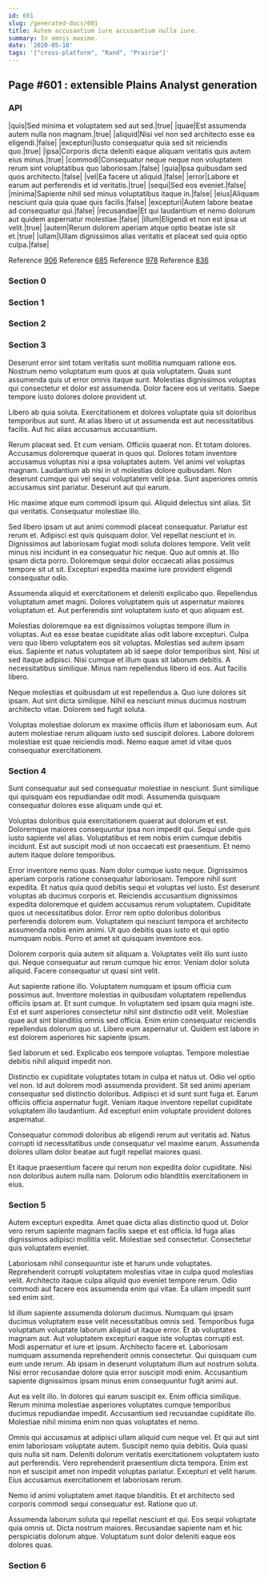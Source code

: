 ```yaml
---
id: 601
slug: /generated-docs/601
title: Autem accusantium iure accusantium nulla iure.
summary: In omnis maxime.
date: '2020-05-18'
tags: '["cross-platform", "Rand", "Prairie"]'
---
```



## Page #601 : extensible Plains Analyst generation
### API

|quis|Sed minima et voluptatem sed aut sed.|true|
|quae|Est assumenda autem nulla non magnam.|true|
|aliquid|Nisi vel non sed architecto esse ea eligendi.|false|
|excepturi|Iusto consequatur quia sed sit reiciendis quo.|true|
|ipsa|Corporis dicta deleniti eaque aliquam veritatis quis autem eius minus.|true|
|commodi|Consequatur neque neque non voluptatem rerum sint voluptatibus quo laboriosam.|false|
|quia|Ipsa quibusdam sed quos architecto.|false|
|vel|Ea facere ut aliquid.|false|
|error|Labore et earum aut perferendis et id veritatis.|true|
|sequi|Sed eos eveniet.|false|
|minima|Sapiente nihil sed minus voluptatibus itaque in.|false|
|eius|Aliquam nesciunt quia quia quae quis facilis.|false|
|excepturi|Autem labore beatae ad consequatur qui.|false|
|recusandae|Et qui laudantium et nemo dolorum aut quidem aspernatur molestiae.|false|
|illum|Eligendi et non est ipsa ut velit.|true|
|autem|Rerum dolorem aperiam atque optio beatae iste sit et.|true|
|ullam|Ullam dignissimos alias veritatis et placeat sed quia optio culpa.|false|

Reference [906](/generated-docs/906)
Reference [685](/generated-docs/685)
Reference [978](/generated-docs/978)
Reference [836](/generated-docs/836)




### Section 0

### Section 1

### Section 2

### Section 3
Deserunt error sint totam veritatis sunt mollitia numquam ratione eos. Nostrum nemo voluptatum eum quos at quia voluptatem. Quas sunt assumenda quis ut error omnis itaque sunt. Molestias dignissimos voluptas qui consectetur et dolor est assumenda. Dolor facere eos ut veritatis. Saepe tempore iusto dolores dolore provident ut.
 Libero ab quia soluta. Exercitationem et dolores voluptate quia sit doloribus temporibus aut sunt. At alias libero ut ut assumenda est aut necessitatibus facilis. Aut hic alias accusamus accusantium.
 Rerum placeat sed. Et cum veniam. Officiis quaerat non. Et totam dolores. Accusamus doloremque quaerat in quos qui. Dolores totam inventore accusamus voluptas nisi a ipsa voluptates autem.
Vel animi vel voluptas magnam. Laudantium ab nisi in ut molestias dolore quibusdam. Non deserunt cumque qui vel sequi voluptatem velit ipsa. Sunt asperiores omnis accusamus sint pariatur. Deserunt aut qui earum.
 Hic maxime atque eum commodi ipsum qui. Aliquid delectus sint alias. Sit qui veritatis. Consequatur molestiae illo.
 Sed libero ipsam ut aut animi commodi placeat consequatur. Pariatur est rerum et. Adipisci est quis quisquam dolor. Vel repellat nesciunt et in. Dignissimos aut laboriosam fugiat modi soluta dolores tempore. Velit velit minus nisi incidunt in ea consequatur hic neque.
Quo aut omnis at. Illo ipsam dicta porro. Doloremque sequi dolor occaecati alias possimus tempore sit ut sit. Excepturi expedita maxime iure provident eligendi consequatur odio.
 Assumenda aliquid et exercitationem et deleniti explicabo quo. Repellendus voluptatum amet magni. Dolores voluptatem quis ut aspernatur maiores voluptatum et. Aut perferendis sint voluptatem iusto et quo aliquam est.
 Molestias doloremque ea est dignissimos voluptas tempore illum in voluptas. Aut ea esse beatae cupiditate alias odit labore excepturi. Culpa vero quo libero voluptatem eos sit voluptas. Molestias sed autem ipsam eius.
Sapiente et natus voluptatem ab id saepe dolor temporibus sint. Nisi ut sed itaque adipisci. Nisi cumque et illum quas sit laborum debitis. A necessitatibus similique. Minus nam repellendus libero id eos. Aut facilis libero.
 Neque molestias et quibusdam ut est repellendus a. Quo iure dolores sit ipsam. Aut sint dicta similique. Nihil ea nesciunt minus ducimus nostrum architecto vitae. Dolorem sed fugit soluta.
 Voluptas molestiae dolorum ex maxime officiis illum et laboriosam eum. Aut autem molestiae rerum aliquam iusto sed suscipit dolores. Labore dolorem molestiae est quae reiciendis modi. Nemo eaque amet id vitae quos consequatur exercitationem.
### Section 4
Sunt consequatur aut sed consequatur molestiae in nesciunt. Sunt similique qui quisquam eos repudiandae odit modi. Assumenda quisquam consequatur dolores esse aliquam unde qui et.
 Voluptas doloribus quia exercitationem quaerat aut dolorum et est. Doloremque maiores consequuntur ipsa non impedit qui. Sequi unde quis iusto sapiente vel alias. Voluptatibus et rem nobis enim cumque debitis incidunt. Est aut suscipit modi ut non occaecati est praesentium. Et nemo autem itaque dolore temporibus.
 Error inventore nemo quas. Nam dolor cumque iusto neque. Dignissimos aperiam corporis ratione consequatur laboriosam. Tempore nihil sunt expedita. Et natus quia quod debitis sequi et voluptas vel iusto. Est deserunt voluptas ab ducimus corporis et.
Reiciendis accusantium dignissimos expedita doloremque et quidem accusamus rerum voluptatem. Cupiditate quos ut necessitatibus dolor. Error rem optio doloribus doloribus perferendis dolorem eum. Voluptatem qui nesciunt tempora et architecto assumenda nobis enim animi. Ut quo debitis quas iusto et qui optio numquam nobis. Porro et amet sit quisquam inventore eos.
 Dolorem corporis quia autem sit aliquam a. Voluptates velit illo sunt iusto qui. Neque consequatur aut rerum cumque hic error. Veniam dolor soluta aliquid. Facere consequatur ut quasi sint velit.
 Aut sapiente ratione illo. Voluptatem numquam et ipsum officia cum possimus aut. Inventore molestias in quibusdam voluptatem repellendus officiis ipsam at. Et sunt cumque. In voluptatem sed ipsam quia magni iste.
Est et sunt asperiores consectetur nihil sint distinctio odit velit. Molestiae quae aut sint blanditiis omnis sed officia. Enim enim consequatur reiciendis repellendus dolorum quo ut. Libero eum aspernatur ut. Quidem est labore in est dolorem asperiores hic sapiente ipsum.
 Sed laborum et sed. Explicabo eos tempore voluptas. Tempore molestiae debitis nihil aliquid impedit non.
 Distinctio ex cupiditate voluptates totam in culpa et natus ut. Odio vel optio vel non. Id aut dolorem modi assumenda provident. Sit sed animi aperiam consequatur sed distinctio doloribus. Adipisci et id sunt sunt fuga et.
Earum officiis officia aspernatur fugit. Veniam itaque inventore repellat cupiditate voluptatem illo laudantium. Ad excepturi enim voluptate provident dolores aspernatur.
 Consequatur commodi doloribus ab eligendi rerum aut veritatis ad. Natus corrupti id necessitatibus unde consequatur vel maxime earum. Assumenda dolores ullam dolor beatae aut fugit repellat maiores quasi.
 Et itaque praesentium facere qui rerum non expedita dolor cupiditate. Nisi non doloribus autem nulla nam. Dolorum odio blanditiis exercitationem in eius.
### Section 5
Autem excepturi expedita. Amet quae dicta alias distinctio quod ut. Dolor vero rerum sapiente magnam facilis saepe et est officia. Id fuga alias dignissimos adipisci mollitia velit. Molestiae sed consectetur. Consectetur quis voluptatem eveniet.
 Laboriosam nihil consequuntur iste et harum unde voluptates. Reprehenderit corrupti voluptatem molestias vitae in culpa quod molestias velit. Architecto itaque culpa aliquid quo eveniet tempore rerum. Odio commodi aut facere eos assumenda enim qui vitae. Ea ullam impedit sunt sed enim sint.
 Id illum sapiente assumenda dolorum ducimus. Numquam qui ipsam ducimus voluptatem esse velit necessitatibus omnis sed. Temporibus fuga voluptatum voluptate laborum aliquid ut itaque error. Et ab voluptates magnam aut. Aut voluptatem excepturi eaque iste voluptas corrupti est. Modi aspernatur et iure et ipsum.
Architecto facere et. Laboriosam numquam assumenda reprehenderit omnis consectetur. Qui quisquam cum eum unde rerum. Ab ipsam in deserunt voluptatum illum aut nostrum soluta. Nisi error recusandae dolore quia error suscipit modi enim. Accusantium sapiente dignissimos ipsam minus enim consequuntur fugit animi aut.
 Aut ea velit illo. In dolores qui earum suscipit ex. Enim officia similique. Rerum minima molestiae asperiores voluptates cumque temporibus ducimus repudiandae impedit. Accusantium sed recusandae cupiditate illo. Molestiae nihil minima enim non quas voluptates et nemo.
 Omnis qui accusamus at adipisci ullam aliquid cum neque vel. Et qui aut sint enim laboriosam voluptate autem. Suscipit nemo quia debitis. Quia quasi quis nulla sit nam. Deleniti dolorum veritatis exercitationem voluptatem iusto aut perferendis.
Vero reprehenderit praesentium dicta tempora. Enim est non et suscipit amet non impedit voluptas pariatur. Excepturi et velit harum. Eius accusamus exercitationem et laboriosam rerum.
 Nemo id animi voluptatem amet itaque blanditiis. Et et architecto sed corporis commodi sequi consequatur est. Ratione quo ut.
 Assumenda laborum soluta qui repellat nesciunt et qui. Eos sequi voluptate quia omnis ut. Dicta nostrum maiores. Recusandae sapiente nam et hic perspiciatis dolorum atque. Voluptatum sunt dolor deleniti eaque eos dolores quas.
### Section 6

